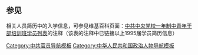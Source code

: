 {{Navbox
|name = 1995届中央党校一年制中青年干部培训班
|title = 1995届[[中共中央党校|中央党校]]一年制中青年干部[[中共中央党校一年制中青年干部培训班学员列表|培训班]]
|state = collapsed
|bodyclass = hlist
|above = 本模板收录人数已有63人，请继续补充
|groupstyle = text-align: center;

|group1 = [[党和国家领导人]]
|list1 = [[郭声琨]]（中央政治局委员、中央书记处书记、中央政法委书记）、[[陈敏尔]]（中央政治局委员、重庆市委书记）、[[赵克志]]（国务委员兼公安部部长）、[[周强]]（最高人民法院院长）、[[夏宝龙]]（全国政协副主席兼秘书长）、[[司马义·铁力瓦尔地]]（原全国人大常委会副委员长）

|group2 = [[中华人民共和国省级行政区领导人|省级行政区党委书记]]
|list2 = [[白志健]]（原驻澳门特区工委书记暨中央政府驻澳门特区联络办公室主任）、[[卫留成]]（原海南省委书记）、[[王君]]（内蒙古自治区党委书记）、[[郭庚茂]]（原河南省委书记）、[[李建华 (1954年)|李建华]]（原宁夏回族自治区党委书记）、[[李纪恒]]（内蒙古自治区党委书记）、[[黄兴国]]（前天津市委代理书记）、[[陈敏尔]]（兼重庆市委书记）、[[刘家义]]（山东省委书记）、[[杜家毫]]（前湖南省委书记）、[[孙志刚 (官员)|孙志刚]]（前贵州省委书记）、[[林铎 (1956年)|林铎]]（前甘肃省委书记）

|group3 = [[中华人民共和国省级行政区领导人|省级行政区政府首长]]
|list3 = [[黄兴国]]（前天津市委代理书记、市长）

|group4 = [[中华人民共和国省级行政区领导人|省级行政区政协主席]]
|list4 = [[邢元敏 (1949年)|邢元敏]]（原天津市政协主席）、[[朱明国]]（前广东省政协主席）、[[于迅]]（原海南省政协主席）、[[任亚平]]（原内蒙古自治区政协主席）、[[毛万春]]（海南省政协主席）、[[徐立全]]（原湖北省政协主席）、[[盛茂林]]（天津市政协主席）

|group5 = [[国务院组成部门]]首长
|list5  = [[刘志军]]（前铁道部部长）、[[朱之鑫]]（发改委正部级副主任）、[[苗圩]]（工信部部长）、[[赵克志]]（兼公安部部长）

|group6 = 其他中共中央或国务院直属<br />机构的部长级首长
|list6 = [[张毅 (1950年)|张毅]]（国务院国资委主任、党委书记）、[[尚福林]]（银监会主席）、[[王万宾]]（全国人大常委会常务副秘书长、机关党组书记）、[[张研农]]（人民日报社社长）、[[蔡名照]]（新华社社长）、[[陈训秋]]（中央政法委副秘书长兼中央综治办主任）

|group7 = 该届中青班同学在中央机构<br />担任副部级领导职务者
|list7  = [[孙宝树]]（人力资源和社会保障部党组副书记、副部长，中华全国总工会副主席）、[[杨志明]]（人力资源和社会保障部副部长）、[[杨士秋]]（人力资源和社会保障部副部长、国家公务员局党组书记）、[[南英]]（最高人民法院副院长）、[[刘安东]]（中国邮政集团公司总经理）

|group8 = 该届中青班同学在华北东北<br />担任副部级领导职务者
|list8 = [[金道铭]]（前山西省委副书记）、[[臧胜业]]（河北省委常委、省纪委书记）、[[史莲喜]]（原天津市委常委、市委组织部部长）、[[王悦华]]（黑龙江省总工会主席）、[[王修智]]（原山东省政协副主席）、[[石忠信]]（哈尔滨市人大常委会主任、曾任哈尔滨市市长）、[[梁滨]]（前河北省委常委、省委组织部部长）

|group9 = 该届中青班同学在华南东南<br />担任副部级领导职务者
|list9 = [[任泽民]]（浙江省委常委、省纪委书记）、[[肖若海]]（海南省委常委、省委政法委书记）、[[徐鸣 (1956年)|徐鸣]]（江苏省政府副省长）、[[刘莲玉]]（湖南省人大常委会副主任）、[[孙载夫]]（湖南省政协党组副书记）、[[车荣福]]（广西壮族自治区人大常委会党组副书记、曾任广西壮族自治区党委常委、南宁市委书记）

|group10 = 该届中青班同学在西部地区<br />担任副部级领导职务者
|list10 = [[李汉柏]]（原云南省委常委、省纪委书记）、[[龙超云]]（贵州省委常委、省委统战部部长）、[[罗笑虎]]（甘肃省委常委、省委政法委书记）、[[杨泉明]]（四川大学党委书记）、[[唐川平]]（成都市委副书记，市政协主席）、[[白玛朗杰]]（西藏自治区社会科学院院长）、[[尼玛次仁 (1950年)|尼玛次仁]]（西藏自治区人大常委会副主任）、[[刘庆慧]]（西藏大学党委书记）、[[徐伟华]]（新疆生产建设兵团副政委）、[[阿勒布斯拜·拉合木]]（新疆自治区人大常委会副主任）

|group11 = 该届学员担任司局级职务者
|list11 = [[苏泽群]]（广州市常务副市长）、[[吕振霖]]（江苏省人大常委会秘书长）

|below = 
* 前一届：[[Template:1994届中央党校一年制中青年干部培训班|1994届11期中青班]]
* 後一届：[[Template:1996届中央党校一年制中青年干部培训班|1996届13期中青班]]
}}<noinclude>

== 参见 ==
相关人员简历中的入学信息，可参见维基百科页面：[[中共中央党校一年制中青年干部培训班学员列表]]的注释（该表的注释中已链接以上1995届学员简历信息）


[[Category:中共官员导航模板]]
[[Category:中华人民共和国政治人物导航模板]]
</noinclude>